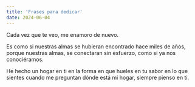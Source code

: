 ```yaml
---
title: 'Frases para dedicar'
date: 2024-06-04
---
```


Cada vez que te veo, me enamoro de nuevo.

Es como si nuestras almas
se hubieran encontrado hace miles de años,
porque nuestras almas,
se conectaran sin esfuerzo,
como si ya nos conociéramos.

He hecho un hogar en ti
en la forma en que hueles
en tu sabor
en lo que sientes
cuando me preguntan
dónde está mi hogar,
siempre pienso en ti.
